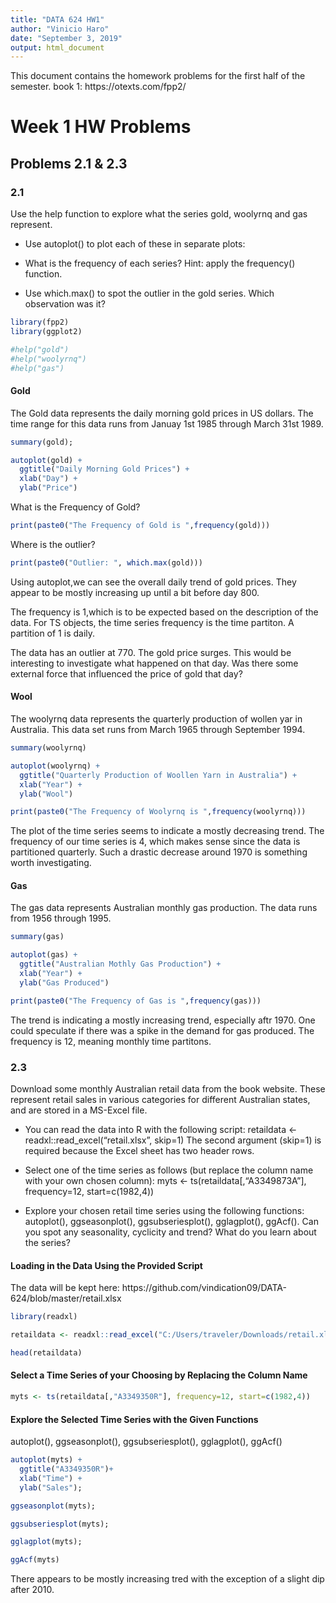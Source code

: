 ---
title: "DATA 624 HW1"
author: "Vinicio Haro"
date: "September 3, 2019"
output: html_document
---

This document contains the homework problems for the first half of the semester. 
book 1: https://otexts.com/fpp2/

# Week 1 HW Problems 
## Problems 2.1 & 2.3

### 2.1 
Use the help function to explore what the series gold, woolyrnq and gas represent.

* Use autoplot() to plot each of these in separate plots:

* What is the frequency of each series? Hint: apply the frequency() function.
 
* Use which.max() to spot the outlier in the gold series. Which observation was it?

```{r warning=FALSE, message=FALSE}
library(fpp2)
library(ggplot2)

#help("gold")
#help("woolyrnq")
#help("gas")
```

#### Gold

The Gold data represents the daily morning gold prices in US dollars. The time range for this data runs from Januay 1st 1985 through March 31st 1989. 
```{r warning=FALSE, message=FALSE}
summary(gold);

autoplot(gold) +
  ggtitle("Daily Morning Gold Prices") +
  xlab("Day") +
  ylab("Price")
```

What is the Frequency of Gold? 
```{r warning=FALSE, message=FALSE}
print(paste0("The Frequency of Gold is ",frequency(gold)))
```

Where is the outlier?
```{r warning=FALSE, message=FALSE}
print(paste0("Outlier: ", which.max(gold)))
```

Using autoplot,we can see the overall daily trend of gold prices. They appear to be mostly increasing up until a bit before day 800. 

The frequency is 1,which is to be expected based on the description of the data. For TS objects, the time series frequency is the time partiton. A partition of 1 is daily. 

The data has an outlier at 770. The gold price surges. This would be interesting to investigate what happened on that day. Was there some external force that influenced the price of gold that day? 

#### Wool

The woolyrnq data represents the quarterly production of wollen yar in Australia. This data set runs from March 1965 through September 1994. 
```{r warning=FALSE, message=FALSE}
summary(woolyrnq)

autoplot(woolyrnq) +
  ggtitle("Quarterly Production of Woollen Yarn in Australia") +
  xlab("Year") +
  ylab("Wool")
```

```{r warning=FALSE, message=FALSE}
print(paste0("The Frequency of Woolyrnq is ",frequency(woolyrnq)))
```

The plot of the time series seems to indicate a mostly decreasing trend. The frequency of our time series is 4, which makes sense since the data is partitioned quarterly. Such a drastic decrease around 1970 is something worth investigating. 


#### Gas

The gas data represents Australian monthly gas production. The data runs from 1956 through 1995. 
```{r message=FALSE, warning=FALSE}
summary(gas)

autoplot(gas) +
  ggtitle("Australian Mothly Gas Production") +
  xlab("Year") +
  ylab("Gas Produced")
```

```{r warning=FALSE, message=FALSE}
print(paste0("The Frequency of Gas is ",frequency(gas)))
```

The trend is indicating a mostly increasing trend, especially aftr 1970. One could speculate if there was a spike in the demand for gas produced. The frequency is 12, meaning monthly time partitons. 


### 2.3 

Download some monthly Australian retail data from the book website. These represent retail sales in various categories for different Australian states, and are stored in a MS-Excel file.

* You can read the data into R with the following script: retaildata <- readxl::read_excel("retail.xlsx", skip=1) The second argument (skip=1) is required because the Excel sheet has two header rows.

* Select one of the time series as follows (but replace the column name with your own chosen column): myts <- ts(retaildata[,"A3349873A"],
  frequency=12, start=c(1982,4))
  
* Explore your chosen retail time series using the following functions: autoplot(), ggseasonplot(), ggsubseriesplot(), gglagplot(), ggAcf(). Can you spot any seasonality, cyclicity and trend? What do you learn about the series?

#### Loading in the Data Using the Provided Script 
The data will be kept here: https://github.com/vindication09/DATA-624/blob/master/retail.xlsx
```{r message=FALSE, warning=FALSE}
library(readxl)

retaildata <- readxl::read_excel("C:/Users/traveler/Downloads/retail.xlsx", skip=1)

head(retaildata)
```

#### Select a  Time Series of your Choosing by Replacing the Column Name
```{r warning=FALSE, message=FALSE}
myts <- ts(retaildata[,"A3349350R"], frequency=12, start=c(1982,4))
```


#### Explore the Selected Time Series with the Given Functions 
autoplot(), ggseasonplot(), ggsubseriesplot(), gglagplot(), ggAcf()

```{r warning=FALSE, message=FALSE}
autoplot(myts) + 
  ggtitle("A3349350R")+
  xlab("Time") +
  ylab("Sales");

ggseasonplot(myts);

ggsubseriesplot(myts);

gglagplot(myts);

ggAcf(myts)
```

There appears to be mostly increasing tred with the exception of a slight dip after 2010. 


